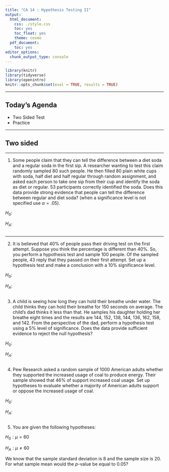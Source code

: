```yaml
---
title: "CA 14 : Hypothesis Testing II"
output:
  html_document:
    css: ./style.css
    toc: yes
    toc_float: yes
    theme: cosmo
  pdf_document:
    toc: yes
editor_options:
  chunk_output_type: console
---
```

  
```r
library(knitr)
library(tidyverse)
library(openintro)
knitr::opts_chunk$set(eval = TRUE, results = TRUE)
```

---
  
## Today's Agenda

- Two Sided Test
- Practice

---


## Two sided

---

1. Some people claim that they can tell the difference between a diet soda and a regular soda in the first sip. A researcher wanting to test this claim randomly sampled $80$ such people. He then filled $80$ plain white cups with soda, half diet and half regular through random assignment, and asked each person to take one sip from their cup and identify the soda as diet or regular. $53$ participants correctly identified the soda. Does this data provide strong evidence that people can tell the difference between regular and diet soda? (when a significance level is not specified use $\alpha=.05$).

$H_0:$ 

$H_A:$ 


```r

```

---

2. It is believed that $40 \%$ of people pass their driving test on the first attempt. Suppose you think the percentage is different than $40 \%$. So, you perform a hypothesis test and sample $100$ people. Of the sampled people, $43$ reply that they passed on their first attempt. Set up a hypothesis test and make a conclusion with a $10 \%$ significance level.

$H_0:$ 

$H_A:$ 

```r

```

3. A child is seeing how long they can hold their breathe under water. The child thinks they can hold their breathe for $150$ seconds on average. The child’s dad thinks it less than that. He samples his daughter holding her breathe eight times and the results are $144$, $152$, $138$, $144$, $136$, $162$, $158$, and $142$. From the perspective of the dad, perform a hypothesis test using a $5 \%$ level of significance. Does the data provide sufficient evidence to reject the null hypothesis?

$H_0:$ 

$H_A:$ 

```r

```

4. Pew Research asked a random sample of $1000$ American adults whether they supported the increased usage of coal to produce energy. Their sample showed that $46 \%$ of support increased coal usage. Set up hypotheses to evaluate whether a majority of American adults support or oppose the increased usage of coal.

$H_0:$ 

$H_A:$ 

```r

```

5. You are given the following hypotheses:

$H_0: \mu = 60$

$H_A: \mu \neq 60$

We know that the sample standard deviation is $8$ and the sample size is $20$. For what sample mean would the $p$-value be equal to $0.05$? 

